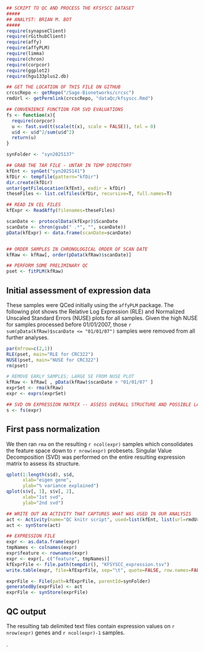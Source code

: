 ```r
## SCRIPT TO QC AND PROCESS THE KFSYSCC DATASET
#####
## ANALYST: BRIAN M. BOT
#####
require(synapseClient)
require(rGithubClient)
require(affy)
require(affyPLM)
require(limma)
require(chron)
require(corpcor)
require(ggplot2)
require(hgu133plus2.db)

## GET THE LOCATION OF THIS FILE ON GITHUB
crcscRepo <- getRepo("/Sage-Bionetworks/crcsc")
rmdUrl <- getPermlink(crcscRepo, "dataQc/kfsyscc.Rmd")

## CONVENIENCE FUNCTION FOR SVD EVALUATIONS
fs <- function(x){
  require(corpcor)
  u <- fast.svd(t(scale(t(x), scale = FALSE)), tol = 0)
  u$d <- u$d^2/sum(u$d^2)
  return(u)
}

synFolder <- "syn2025137"

## GRAB THE TAR FILE - UNTAR IN TEMP DIRECTORY
kfEnt <- synGet("syn2025141")
kfDir <- tempfile(pattern="kfDir")
dir.create(kfDir)
untar(getFileLocation(kfEnt), exdir = kfDir)
theseFiles <- list.celfiles(kfDir, recursive=T, full.names=T)

## READ IN CEL FILES
kfExpr <- ReadAffy(filenames=theseFiles)

scanDate <- protocolData(kfExpr)$ScanDate
scanDate <- chron(gsub(" .*", "", scanDate))
pData(kfExpr) <- data.frame(scanDate=scanDate)


## ORDER SAMPLES IN CHRONOLOGICAL ORDER OF SCAN DATE
kfRaw <- kfRaw[, order(pData(kfRaw)$scanDate)]

## PERFORM SOME PRELIMINARY QC
pset <- fitPLM(kfRaw)
```
## Initial assessment of expression data
These samples were QCed initially using the `affyPLM` package. The following plot shows the Relative Log Expression (RLE) and Normalized Unscaled Standard Errors (NUSE) plots for all samples. Given the high NUSE for samples processed before 01/01/2007, those `r sum(pData(kfRaw)$scanDate <= "01/01/07")` samples were removed from all further analyses.
```r
par(mfrow=c(2,1))
RLE(pset, main="RLE for CRC322")
NUSE(pset, main="NUSE for CRC322")
rm(pset)
```
```r
# REMOVE EARLY SAMPLES; LARGE SE FROM NUSE PLOT
kfRaw <- kfRaw[ , pData(kfRaw)$scanDate > "01/01/07" ]
exprSet <- rma(kfRaw)
expr <- exprs(exprSet)

## SVD ON EXPRESSION MATRIX -- ASSESS OVERALL STRUCTURE AND POSSIBLE LATENT STRUCTURE
s <- fs(expr)
```
## First pass normalization
We then ran `rma` on the resulting `r ncol(expr)` samples which consolidates the feature space down to `r nrow(expr)` probesets. Singular Value Decomposition (SVD) was performed on the entire resulting expression matrix to assess its structure.
```r
qplot(1:length(s$d), s$d,
      xlab="eigen gene",
      ylab="% variance explained")
qplot(s$v[, 1], s$v[, 2],
      xlab="1st svd",
      ylab="2nd svd")
```
```r
## WRITE OUT AN ACTIVITY THAT CAPTURES WHAT WAS USED IN OUR ANALYSIS
act <- Activity(name="QC knitr script", used=list(kfEnt, list(url=rmdUrl, name=basename(rmdUrl), wasExecuted=TRUE)))
act <- synStore(act)

## EXPRESSION FILE
expr <- as.data.frame(expr)
tmpNames <- colnames(expr)
expr$feature <- rownames(expr)
expr <- expr[, c("feature", tmpNames)]
kfExprFile <- file.path(tempdir(), "KFSYSCC_expression.tsv")
write.table(expr, file=kfExprFile, sep="\t", quote=FALSE, row.names=FALSE)

exprFile <- File(path=kfExprFile, parentId=synFolder)
generatedBy(exprFile) <- act
exprFile <- synStore(exprFile)
```
## QC output
The resulting tab delimited text files contain expression values on `r nrow(expr)` genes and `r ncol(expr)-1` samples.


.
